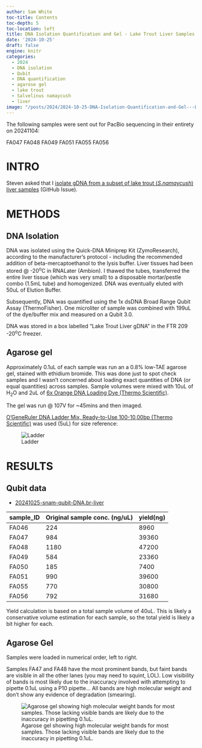 ```yaml
---
author: Sam White
toc-title: Contents
toc-depth: 5
toc-location: left
title: DNA Isolation Quantification and Gel - Lake Trout Liver Samples
date: '2024-10-25'
draft: false
engine: knitr
categories: 
  - 2024
  - DNA isolation
  - Qubit
  - DNA quantification
  - agarose gel
  - lake trout
  - Salvelinus namaycush
  - liver
image: "/posts/2024/2024-10-25-DNA-Isolation-Quantification-and-Gel---Lake-Trout-Liver-Samples/20241025-snam-liver-gDNA-gel.jpg"
---
```

::: {.callout-note}
The following samples were sent out for PacBio sequencing in their entirety on 20241104:

FA047
FA048
FA049
FA051
FA055
FA056
:::


# INTRO

Steven asked that I [isolate gDNA from a subset of lake trout (_S.namaycush_) liver samples](https://github.com/RobertsLab/resources/issues/1981) (GitHub Issue).

# METHODS

## DNA Isolation

DNA was isolated using the Quick-DNA Miniprep Kit (ZymoResearch), according to the manufacturer's protocol - including the recommended addition of beta-mercaptoethanol to the lysis buffer. Liver tissues had been stored @ -20<sup>o</sup>C in RNALater (Ambion). I thawed the tubes, transferred the entire liver tissue (which was very small) to a disposable mortar/pestle combo (1.5mL tube) and homogenized. DNA was eventually eluted with 50uL of Elution Buffer.

Subsequently, DNA was quantified using the 1x dsDNA Broad Range Qubit Assay (ThermoFisher). One microliter of sample was combined with 199uL of the dye/buffer mix and measured on a Qubit 3.0.

DNA was stored in a box labelled "Lake Trout Liver gDNA" in the FTR 209 -20<sup>o</sup>C freezer.

## Agarose gel

Approximately 0.1uL of each sample was run an a 0.8% low-TAE agarose gel, stained with ethidium bromide. This was done just to spot check samples and I wasn't concerned about loading exact quantities of DNA (or equal quantities) across samples. Sample volumes were mixed with 10uL of H<sub>2</sub>O and 2uL of [6x Orange DNA Loading Dye (Thermo Scientific)](https://www.thermofisher.com/order/catalog/product/R0631). 

The gel was run @ 107V for ~45mins and then imaged.

[O'GeneRuler DNA Ladder Mix, Ready-to-Use 100-10,00bp (Thermo Scientific)](https://www.fishersci.se/shop/products/fermentas-o-generuler-ready-to-use-dna-ladder-mix/11803983) was used (5uL) for size reference:

![Ladder](../../../images/ogene-ruler.jpeg){#fig-ladder fig-alt="O'GeneRuler" .lightbox}


# RESULTS

## Qubit data

- [20241025-snam-qubit-DNA.br-liver](./20241025-snam-qubit-DNA.br-liver)


| sample_ID | Original sample conc. (ng/uL) | yield(ng) |
|-----------|-------------------------------|-----------|
| FA046     | 224                           | 8960      |
| FA047     | 984                           | 39360     |
| FA048     | 1180                          | 47200     |
| FA049     | 584                           | 23360     |
| FA050     | 185                           | 7400      |
| FA051     | 990                           | 39600     |
| FA055     | 770                           | 30800     |
| FA056     | 792                           | 31680     |

::: {.callout-note}
Yield calculation is based on a total sample volume of 40uL. This is likely a conservative volume estimation for each sample, so the total yield is likely a bit higher for each.
:::

## Agarose Gel

Samples were loaded in numerical order, left to right.

Samples FA47 and FA48 have the most prominent bands, but faint bands are visible in all the other lanes (you may need to squint, LOL). Low visibility of bands is most likely due to the inaccuracy involved with attempting to pipette 0.1uL using a P10 pipette... All bands are high molecular weight and don't show any evidence of degradation (smearing).



![Agarose gel showing high molecular weight bands for most samples. Those lacking visible bands are likely due to the inaccuracy in pipetting 0.1uL.](./20241025-snam-liver-gDNA-gel.jpg){#fig-ladder fig-alt="Agarose gel showing high molecular weight bands for most samples. Those lacking visible bands are likely due to the inaccuracy in pipetting 0.1uL." .lightbox}